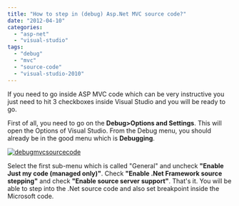 ```yaml
---
title: "How to step in (debug) Asp.Net MVC source code?"
date: "2012-04-10"
categories: 
  - "asp-net"
  - "visual-studio"
tags: 
  - "debug"
  - "mvc"
  - "source-code"
  - "visual-studio-2010"
---
```


If you need to go inside ASP MVC code which can be very instructive you just need to hit 3 checkboxes inside Visual Studio and you will be ready to go.

First of all, you need to go on the **Debug>Options and Settings**. This will open the Options of Visual Studio. From the Debug menu, you should already be in the good menu which is **Debugging**.

[![](http://patrickdesjardins.com/blog/wp-content/uploads/2012/04/debugmvcsourcecode-400x233.png "debugmvcsourcecode")](http://patrickdesjardins.com/blog/how-to-step-in-debug-asp-net-mvc-source-code/debugmvcsourcecode)

Select the first sub-menu which is called "General" and uncheck **"Enable Just my code (managed only)"**. Check **"Enable .Net Framework source stepping"** and check **"Enable source server support"**. That's it. You will be able to step into the .Net source code and also set breakpoint inside the Microsoft code.
